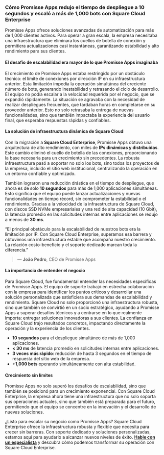 ### **Cómo Promisse Apps redujo el tiempo de despliegue a 10 segundos y escaló a más de 1,000 bots con Square Cloud Enterprise**

Promisse Apps ofrece soluciones avanzadas de automatización para más de 1,000 clientes activos. Para operar a gran escala, la empresa necesitaba una infraestructura que eliminara los cuellos de botella de conexión y permitiera actualizaciones casi instantáneas, garantizando estabilidad y alto rendimiento para sus clientes.

<Alert intent="info" title="Antes de Square Cloud Enterprise, Promisse Apps enfrentaba limitaciones críticas de escalabilidad y estabilidad en su infraestructura." />

#### El desafío de escalabilidad era mayor de lo que Promisse Apps imaginaba

El crecimiento de Promisse Apps estaba restringido por un obstáculo técnico: el límite de conexiones por dirección IP en su infraestructura anterior. Esta limitación impedía la operación simultánea del creciente número de bots, generando inestabilidad y retrasando el ciclo de desarrollo. El equipo no podía escalar a la velocidad requerida por el negocio, que se expandió rápidamente. La situación se agravaba con la necesidad de realizar despliegues frecuentes, que tardaban horas en completarse en su proveedor anterior. Esto no solo retrasaba la entrega de nuevas funcionalidades, sino que también impactaba la experiencia del usuario final, que esperaba respuestas rápidas y confiables.

#### La solución de infraestructura dinámica de Square Cloud

Con la migración a **Square Cloud Enterprise**, Promisse Apps obtuvo una arquitectura de alto rendimiento, con miles de **IPs dinámicas y distribuidas**. Este cambio eliminó el cuello de botella de las conexiones, proporcionando la base necesaria para un crecimiento sin precedentes. La robusta infraestructura pasó a soportar no solo los bots, sino todos los proyectos de la empresa, incluido el sitio web institucional, centralizando la operación en un entorno confiable y optimizado.

También lograron una reducción drástica en el tiempo de despliegue, que ahora es de solo **10 segundos** para más de 1,000 aplicaciones simultáneas. Esto significa que el equipo puede lanzar actualizaciones y nuevas funcionalidades en tiempo récord, sin comprometer la estabilidad o el rendimiento. Gracias a la velocidad de la infraestructura de Square Cloud, con discos SSD NVMe empresariales y una red de alta capacidad (10 Gbit), la latencia promedio en las solicitudes internas entre aplicaciones se redujo a menos de **30 ms**.

“El principal obstáculo para la escalabilidad de nuestros bots era la limitación por IP. Con Square Cloud Enterprise, superamos esa barrera y obtuvimos una infraestructura estable que acompaña nuestro crecimiento. La relación costo-beneficio y el soporte dedicado marcan toda la diferencia.”
> — **João Pedro**, CEO de Promisse Apps

#### La importancia de entender el negocio

Para Square Cloud, fue fundamental entender las necesidades específicas de Promisse Apps. El equipo de soporte trabajó en estrecha colaboración con la empresa para identificar los puntos críticos y desarrollar una solución personalizada que satisficiera sus demandas de escalabilidad y rendimiento. Square Cloud no solo proporcionó una infraestructura robusta, sino que también se convirtió en un socio estratégico, ayudando a Promisse Apps a superar desafíos técnicos y a centrarse en lo que realmente importa: entregar soluciones innovadoras a sus clientes. La confianza en Square Cloud trajo resultados concretos, impactando directamente la operación y la experiencia de los clientes.

* **10 segundos** para el despliegue simultáneo de más de 1,000 aplicaciones.
* **< 30 ms** de latencia promedio en solicitudes internas entre aplicaciones.
* **3 veces más rápido**: reducción de hasta 3 segundos en el tiempo de respuesta del sitio web de la empresa.
* **+1,000 bots** operando simultáneamente con alta estabilidad.

#### Crecimiento sin límites

Promisse Apps no solo superó los desafíos de escalabilidad, sino que también se posicionó para un crecimiento exponencial. Con Square Cloud Enterprise, la empresa ahora tiene una infraestructura que no solo soporta sus operaciones actuales, sino que también está preparada para el futuro, permitiendo que el equipo se concentre en la innovación y el desarrollo de nuevas soluciones.

¿Listo para escalar su negocio como Promisse Apps?
Square Cloud Enterprise ofrece la infraestructura robusta y flexible que necesita para crecer sin barreras. Con soporte dedicado y soluciones personalizadas, estamos aquí para ayudarlo a alcanzar nuevos niveles de éxito.
[**Hable con un especialista**](https://squarecloud.app/enterprise) y descubra cómo podemos transformar su operación con Square Cloud Enterprise.